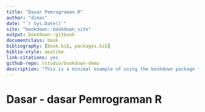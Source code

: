 ```yaml
--- 
title: "Dasar Pemrograman R"
author: "dimas"
date: "`r Sys.Date()`"
site: "bookdown::bookdown_site"
output: bookdown::gitbook
documentclass: book
bibliography: [book.bib, packages.bib]
biblio-style: apalike
link-citations: yes
github-repo: rstudio/bookdown-demo
description: "This is a minimal example of using the bookdown package to write a book. The output format for this example is bookdown::gitbook."
---
```


# Dasar - dasar Pemrograman R
